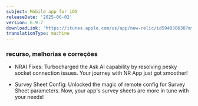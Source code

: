 ```yaml
---
subject: Mobile app for iOS
releaseDate: '2025-06-02'
version: 6.9.7
downloadLink: 'https://itunes.apple.com/us/app/new-relic/id594038638?mt=8'
translationType: machine
---
```


### recurso, melhorias e correções

* NRAI Fixes: Turbocharged the Ask AI capability by resolving pesky socket connection issues. Your journey with NR App just got smoother!

* Survey Sheet Config: Unlocked the magic of remote config for Survey Sheet parameters. Now, your app&apos;s survey sheets are more in tune with your needs!